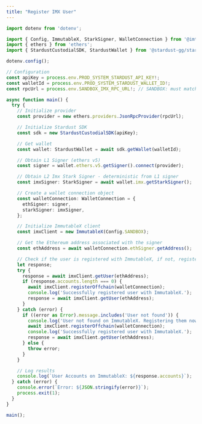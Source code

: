 ```yaml
---
title: "Register IMX User"
---
```


```typescript ts
import dotenv from 'dotenv';

import { Config, ImmutableX, StarkSigner, WalletConnection } from '@imtbl/core-sdk';
import { ethers } from 'ethers';
import { StardustCustodialSDK, StardustWallet } from '@stardust-gg/stardust-custodial-sdk';

dotenv.config();

// Configuration
const apiKey = process.env.PROD_SYSTEM_STARDUST_API_KEY!;
const walletId = process.env.PROD_SYSTEM_STARDUST_WALLET_ID!;
const rpcUrl = process.env.SANDBOX_IMX_RPC_URL!; // SANDBOX: must match network for imx config

async function main() {
  try {
    // Initialize provider
    const provider = new ethers.providers.JsonRpcProvider(rpcUrl);

    // Initialize Stardust SDK
    const sdk = new StardustCustodialSDK(apiKey);

    // Get wallet
    const wallet: StardustWallet = await sdk.getWallet(walletId);

    // Obtain L1 Signer (ethers v5)
    const signer = wallet.ethers.v5.getSigner().connect(provider);

    // Obtain L2 Imx Stark Signer - deterministic from L1 signer
    const imxSigner: StarkSigner = await wallet.imx.getStarkSigner();

    // Create a wallet connection object
    const walletConnection: WalletConnection = {
      ethSigner: signer,
      starkSigner: imxSigner,
    };

    // Initialize ImmutableX client
    const imxClient = new ImmutableX(Config.SANDBOX);

    // Get the Ethereum address associated with the signer
    const ethAddress = await walletConnection.ethSigner.getAddress();

    // Check if the user is registered with ImmutableX, if not, register them
    let response;
    try {
      response = await imxClient.getUser(ethAddress);
      if (response.accounts.length === 0) {
        await imxClient.registerOffchain(walletConnection);
        console.log('Successfully registered user with ImmutableX.');
        response = await imxClient.getUser(ethAddress);
      }
    } catch (error) {
      if ((error as Error).message.includes('User not found')) {
        console.log('User not found on ImmutableX. Registering them now.');
        await imxClient.registerOffchain(walletConnection);
        console.log('Successfully registered user with ImmutableX.');
        response = await imxClient.getUser(ethAddress);
      } else {
        throw error;
      }
    }

    // Log results
    console.log(`User Accounts on ImmutableX: ${response.accounts}`);
  } catch (error) {
    console.error(`Error: ${JSON.stringify(error)}`);
    process.exit(1);
  }
}

main();
```